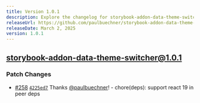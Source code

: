 ```yaml
---
title: Version 1.0.1
description: Explore the changelog for storybook-addon-data-theme-switcher version 1.0.1. Learn about the latest features, bug fixes, and improvements.
releaseUrl: https://github.com/paulbuechner/storybook-addon-data-theme-switcher/pull/259
releaseDate: March 2, 2025
version: 1.0.1
---
```


## storybook-addon-data-theme-switcher@1.0.1

### Patch Changes

- [#258](https://github.com/paulbuechner/storybook-addon-data-theme-switcher/pull/258) [`4225ed7`](https://github.com/paulbuechner/storybook-addon-data-theme-switcher/commit/4225ed738c852e83a9eeebe1e3a73749d1bbca44) Thanks [@paulbuechner](https://github.com/paulbuechner)! - chore(deps): support react 19 in peer deps
